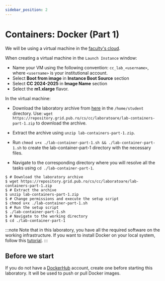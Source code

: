 ```yaml
---
sidebar_position: 2
---
```


# Containers: Docker (Part 1)

We will be using a virtual machine in the [faculty's cloud](http://cloud.grid.pub.ro/).

When creating a virtual machine in the `Launch Instance` window:
  * Name your VM using the following convention: `cc_lab_<username>`, where `<username>` is your institutional account.
  * Select **Boot from image** in **Instance Boot Source** section
  * Select **CC 2024-2025** in **Image Name** section
  * Select the **m1.xlarge** flavor.

In the virtual machine:
  * Download the laboratory archive from [here](https://repository.grid.pub.ro/cs/cc/laboratoare/lab-containers-part-1.zip) in the `/home/student` directory.
Use: `wget https://repository.grid.pub.ro/cs/cc/laboratoare/lab-containers-part-1.zip` to download the archive.

  * Extract the archive using `unzip lab-containers-part-1.zip`.
  * Run `chmod u+x ./lab-container-part-1.sh && ./lab-container-part-1.sh` to create the lab-container-part-1 directory with the necessary files.
  * Navigate to the corresponding directory where you will resolve all the tasks using `cd ./lab-container-part-1`.

```shell-session
$ # Download the laboratory archive
$ wget https://repository.grid.pub.ro/cs/cc/laboratoare/lab-containers-part-1.zip
$ # Extract the archive
$ unzip lab-containers-part-1.zip
$ # Change permissions and execute the setup script
$ chmod u+x ./lab-container-part-1.sh
$ # Run the setup script
$ ./lab-container-part-1.sh
$ # Navigate to the working directory
$ cd ./lab-container-part-1
```

:::note
Note that in this laboratory, you have all the required software on the working infrastructure. If you want to install Docker on your local system, follow this [tutorial](https://docs.docker.com/engine/install/).
:::


<ContainerBasics/>

## Before we start

If you do not have a [DockerHub](https://hub.docker.com/) account, create one before starting this laboratory. It will be used to push or pull Docker images.


<ContainerDockerIntro/>


<ContainerDockerBuild/>

